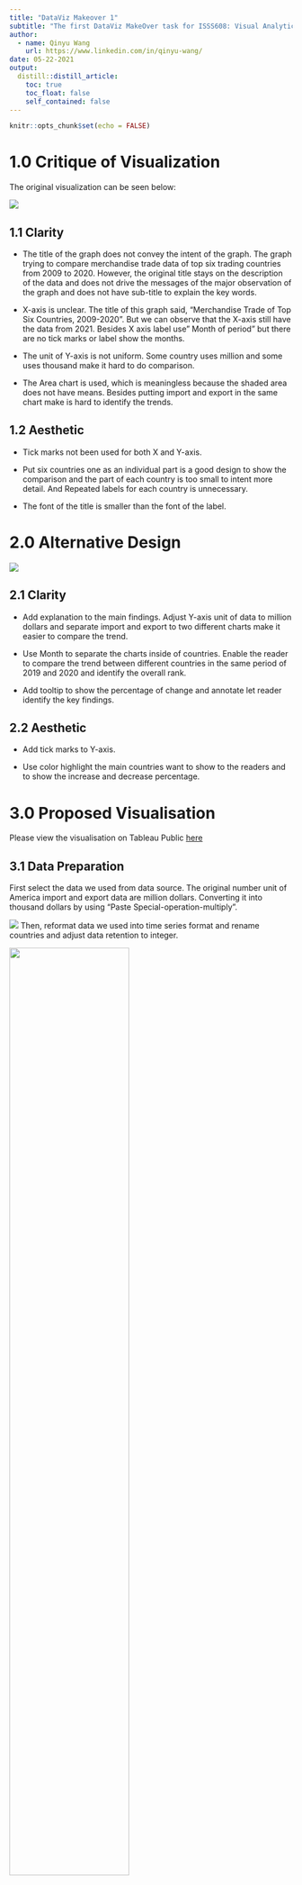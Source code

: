 ```yaml
---
title: "DataViz Makeover 1"
subtitle: "The first DataViz MakeOver task for ISSS608: Visual Analytics. (Tools: Tableau Desktop 2021.1,MS Excel)"
author:
  - name: Qinyu Wang
    url: https://www.linkedin.com/in/qinyu-wang/
date: 05-22-2021
output:
  distill::distill_article:
    toc: true
    toc_float: false
    self_contained: false
---
```


```r
knitr::opts_chunk$set(echo = FALSE)
```
# 1.0 Critique of Visualization

The original visualization can be seen below:

![](img/original graph.jpg)

## 1.1 Clarity
* The title of the graph does not convey the intent of the graph. The graph trying to compare merchandise trade data of top six trading countries from 2009 to 2020. However, the original title stays on the description of the data and does not drive the messages of the major observation of the graph and does not have sub-title to explain the key words.

* X-axis is unclear. The title of this graph said, “Merchandise Trade of Top Six Countries, 2009-2020”. But we can observe that the X-axis still have the data from 2021. Besides X axis label use” Month of period” but there are no tick marks or label show the months.

* The unit of Y-axis is not uniform. Some country uses million and some uses thousand make it hard to do comparison.

* The Area chart is used, which is meaningless because the shaded area does not have means. Besides putting import and export in the same chart make is hard to identify the trends.

## 1.2 Aesthetic

* Tick marks not been used for both X and Y-axis.

* Put six countries one as an individual part is a good design to show the comparison and the part of each country is too small to intent more detail. And Repeated labels for each country is unnecessary.

* The font of the title is smaller than the font of the label.

# 2.0 Alternative Design 

![](img/Draft.jpg)

## 2.1 Clarity

*  Add explanation to the main findings. Adjust Y-axis unit of data to million dollars and separate import and export to two different charts make it easier to compare the trend.

*  Use Month to separate the charts inside of countries. Enable the reader to compare the trend between different countries in the same period of 2019 and 2020 and identify the overall rank.

* Add tooltip to show the percentage of change and annotate let reader identify the key findings.


## 2.2 Aesthetic

*  Add tick marks to Y-axis.

* Use color highlight the main countries want to show to the readers and to show the increase and decrease percentage. 


# 3.0 Proposed Visualisation

Please view the visualisation on Tableau Public [here](https://public.tableau.com/app/profile/qinyu.wang/viz/DataVizMakeover1_16223598749290/Dashboard1)

## 3.1 Data Preparation

First select the data we used from data source. The original number unit of America import and export data are million dollars. Converting it into thousand dollars by using “Paste Special-operation-multiply”.

![](img/Select data.jpg)
Then, reformat data we used into time series format and rename countries and adjust data retention to integer.

![](img/format data.jpg){width=65%}

## 3.2 Data Visualization
1. Import into Tableau

![](img/input.jpg){width=65%}

![](img/input2.jpg){width=65%}

2.Change data type.
Change ‘Time’ data type from string to Date.

![](img/time format.jpg){width=50%}

3. Create line chart
Drag [Time] and [Import] to Columns and Rows respectively. Click “+” mark on [Time] and add MONTH to Columns. Then adjust the order of YEAR and MONTH For export line chart, drag [Export] to Rows.
![](img/create graph.jpg){width=80%}
4. Apply colour
Drag [Country] to colour, adjusting colours and choose brighter to highlight America, Mainland China, Malaysia and Taiwan. 

![](img/country.jpg)

5. Update view
Update view from ‘Standard’ to ‘Entire View’.

6. Reformat MONTH and YEAR labels
Click the triangle behand MONTH, choose Format. Update Date from Automatic to Abbreviation. Update YEAR to two-digital through same method.

![](img/adjuest XY.jpg){width=50%}

7. Update Tooltip
First create increase and decrease fields through: Analysis-Create Calculated Field and the code shows below:

![](img/tooltip.jpg){width=65%}

Adjust data to percentage format with one decimal places.

![](img/tootip2.jpg){width=65%}
![](img/tooltip3.jpg){width=65%}

8.Create Dashboard

* Add Title: "Merchandise Import and Export Trends of Six Top Countries，2019-2020"

* Add Explanation: "In general, American and Mainland China are two main market for both import and export in 2019 and 2020.For import,compared with the same period in 2019, American shows a overall decrease trend while Taiwan has an increase trend.And for export, a clear decrease trend showed in Malaysia with highest -42.1% decrease."

* Add sheets "IMPORT" and "EXPORT" to Dashboard.

* Adjust Size to "Automatic".

* Add Data Source at the bottle of the Dashboard.

The final graph shows below:

![](img/Makeover1.jpg)

# 5.0 Derived Insights

* In general, American and Mainland China are two main market for both import and export in 2019 and 2020. Taiwan ranks higher as an import market instead of export and Hong Kong, on the contrary, more important as an export market.

* For import, compared with the same period in 2019, American shows a overall decrease trend with maximum -32.6% drop in Aug. While import form Taiwan shows an overall increasing trend.

* For export, a clear decrease trend showed in Malaysia with highest -42.1% decrease. Merchandise export to Mainland China is concentrated in Aug-Dec of 2019 and 2020. Compared with 2019, 2020 export more to Mainland China in the second half of the year with highest increase 23.1% in Oct.


